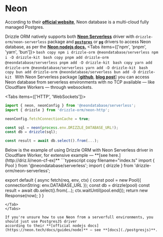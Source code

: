 
# Neon 
According to their **[official website](https://neon.tech)**, Neon database is a multi-cloud fully managed Postgres. 
  
Drizzle ORM natively supports both **[Neon Serverless](https://github.com/neondatabase/serverless)** 
driver with `drizzle-orm/neon-serverless` package and **[`postgres`](./postgresjs)** or **[`pg`](./node-postgres)** 
drivers to access Neon database, as per the **[Neon nodejs docs.](https://neon.tech/docs/guides/node)**
<Tabs items={['npm', 'pnpm', 'yarn', 'bun']}>
  <Tab>
    ```bash copy
    npm i drizzle-orm @neondatabase/serverless
    npm i -D drizzle-kit
    ```
  </Tab>
  <Tab>
    ```bash copy
    pnpm add drizzle-orm @neondatabase/serverless
    pnpm add -D drizzle-kit
    ```
  </Tab>
  <Tab>
    ```bash copy
    yarn add drizzle-orm @neondatabase/serverless
    yarn add -D drizzle-kit
    ```
  </Tab>
  <Tab>
    ```bash copy
    bun add drizzle-orm @neondatabase/serverless
    bun add -D drizzle-kit
    ```
  </Tab>
</Tabs>
With Neon Serverless package [**[github](https://github.com/neondatabase/serverless)**, **[blog post](https://blog.cloudflare.com/neon-postgres-database-from-workers/)**] 
you can access Neon database from serverless environments with no TCP available — like Cloudflare Workers — through websockets.

<Tabs items={['HTTP', 'WebSockets']}>
<Tab>
```typescript copy filename="index.ts"
import { neon, neonConfig } from '@neondatabase/serverless';
import { drizzle } from 'drizzle-orm/neon-http';

neonConfig.fetchConnectionCache = true;

const sql = neon(process.env.DRIZZLE_DATABASE_URL!);
const db = drizzle(sql);

const result = await db.select().from(...);
```
</Tab>
<Tab>
Below is the example of using Drizzle ORM with Neon Serverless driver in Cloudflare Worker, for extensive example — **[see here.](http://driz.li/neon-cf-ex)**
```typescript copy filename="index.ts"
import { Pool } from '@neondatabase/serverless';
import { drizzle } from 'drizzle-orm/neon-serverless';

export default {
  async fetch(req, env, ctx) {
    const pool = new Pool({ connectionString: env.DATABASE_URL });
    const db = drizzle(pool)
    const result = await db.select().from(...);
    ctx.waitUntil(pool.end());
    return new Response(now);
  }
}
```
</Tab>
</Tabs>

If you're unsure how to use Neon from a serverfull environments, you should just use PostgresJS driver 
according to their **[official nodejs docs](https://neon.tech/docs/guides/node)** — see **[docs](./postgresjs)**.